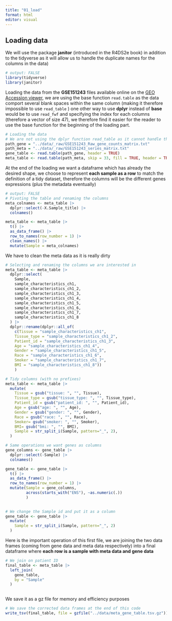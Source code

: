 ```yaml
---
title: "01_load"
format: html
editor: visual
---
```


## Loading data

We will use the package **janitor** (introduced in the R4DS2e book) in addition to the tidyverse as it will allow us to handle the duplicate names for the columns in the data)

```r
# output: FALSE
library(tidyverse)
library(janitor)
```

Loading the data from the **GSE151243** files available online on the [GEO Accession viewer](https://www.ncbi.nlm.nih.gov/geo/query/acc.cgi?acc=GSE151243), we are using the base function `read.table` as the data comport several blank spaces within the same column (making it therefore impossible to use `read_table` ) one other way to use **dplyr** instead of **base** would be to use `read_fwf` and specifying the index for each columns (therefore a vector of size 47), we therefore find it easier for the reader to use the base function for the beginning of the loading part.

```r
# Loading the data
# We are not using the dplyr function read_table as it cannot handle the blank spaces inside some columns
path_gene = "../data/_raw/GSE151243_Raw_gene_counts_matrix.txt"
path_meta = "../data/_raw/GSE151243_series_matrix.txt"
gene_table <- read.table(path_gene, header = TRUE)
meta_table <- read.table(path_meta, skip = 33, fill = TRUE, header = TRUE)
```

At the end of the loading we want a dataframe which has already the desired shape, we choose to represent **each sample as a row** to match the definition of a tidy dataset, therefore the columns will be the different genes expressions (plus the metadata eventually)

```r
# output: FALSE
# Pivoting the table and renaming the columns
meta_colnames <- meta_table |>
  dplyr::select(-X.Sample_title) |>
  colnames()

meta_table <- meta_table |>
  t() |>
  as_data_frame() |>
  row_to_names(row_number = 1) |>
  clean_names() |>
  mutate(Sample = meta_colnames)
```

We have to clean the meta data as it is really dirty

```r
# Selecting and renaming the columns we are interested in
meta_table <- meta_table |>
  dplyr::select(
    Sample, 
    sample_characteristics_ch1,
    sample_characteristics_ch1_2,
    sample_characteristics_ch1_3,
    sample_characteristics_ch1_4,
    sample_characteristics_ch1_5,
    sample_characteristics_ch1_6,
    sample_characteristics_ch1_7,
    sample_characteristics_ch1_8
  ) |>
  dplyr::rename(dplyr::all_of(
    c(Tissue = "sample_characteristics_ch1",
    Tissue_type = "sample_characteristics_ch1_2",
    Patient_id = "sample_characteristics_ch1_3",
    Age = "sample_characteristics_ch1_4", 
    Gender = "sample_characteristics_ch1_5",
    Race = "sample_characteristics_ch1_6",
    Smoker = "sample_characteristics_ch1_7",
    BMI = "sample_characteristics_ch1_8"))
    )

```

```r
# Tidy columns (with no prefixes)
meta_table <- meta_table |>
  mutate(
    Tissue = gsub("tissue: ", "", Tissue),
    Tissue_type = gsub("tissue_type: ", "", Tissue_type),
    Patient_id = gsub("patient_id: ", "", Patient_id),
    Age = gsub("age: ", "", Age),
    Gender = gsub("gender: ", "", Gender),
    Race = gsub("race: ", "", Race),
    Smoker= gsub("smoker: ", "", Smoker),
    BMI= gsub("bmi: ", "", BMI),
    Sample = str_split_i(Sample, pattern="_", 2),
  )
```

```r
# Same operations we want genes as columns
gene_columns <- gene_table |>
  dplyr::select(-Sample) |>
  colnames()

gene_table <- gene_table |>
  t() |>
  as_data_frame() |>
  row_to_names(row_number = 1) |>
  mutate(Sample = gene_columns,
         across(starts_with("ENS"), ~as.numeric(.))
         )
  
```

```r
# We change the Sample id and put it as a column
gene_table <- gene_table |>
  mutate(
    Sample = str_split_i(Sample, pattern="_", 2)
  )
```

Here is the important operation of this first file, we are joining the two data frames (coming from gene data and meta data respectively) into a final dataframe where **each row is a sample with meta data and gene data**

```r
# We join on patient ID
final_table <- meta_table |>
  left_join(
    gene_table,
    by = "Sample"
  )
    
```

We save it as a gz file for memory and efficiency purposes

```r
# We save the corrected data frames at the end of this code
write_tsv(final_table, file = gzfile("../data/meta_gene_table.tsv.gz"))
```
